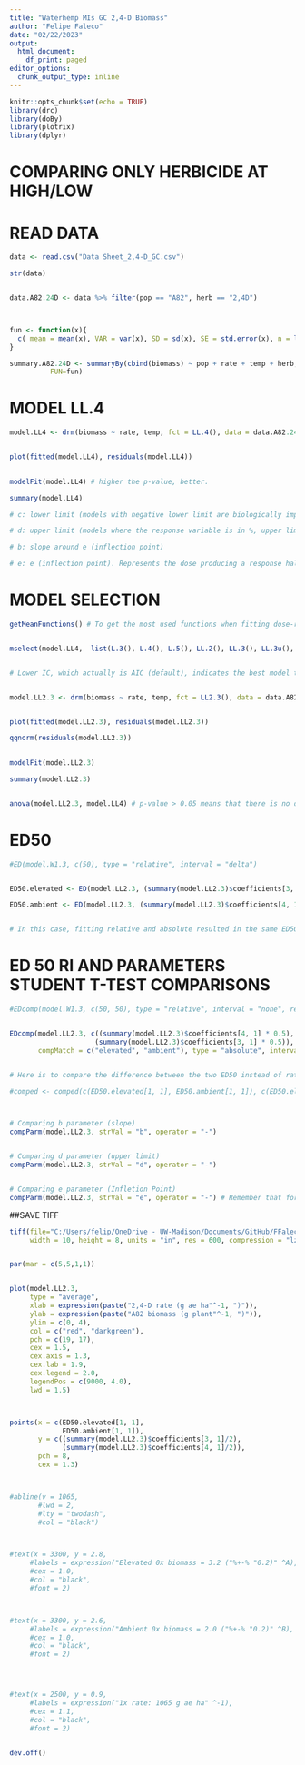 ```yaml
---
title: "Waterhemp MIs GC 2,4-D Biomass"
author: "Felipe Faleco"
date: "02/22/2023"
output:
  html_document:
    df_print: paged
editor_options: 
  chunk_output_type: inline
---
```


```r

knitr::opts_chunk$set(echo = TRUE)
library(drc)
library(doBy)
library(plotrix)
library(dplyr)

```


# COMPARING ONLY HERBICIDE AT HIGH/LOW

# READ DATA

```r

data <- read.csv("Data Sheet_2,4-D_GC.csv")

str(data)


data.A82.24D <- data %>% filter(pop == "A82", herb == "2,4D")



fun <- function(x){
  c( mean = mean(x), VAR = var(x), SD = sd(x), SE = std.error(x), n = length(x))
}

summary.A82.24D <- summaryBy(cbind(biomass) ~ pop + rate + temp + herb, data = subset(data.A82.24D),
          FUN=fun)


```



# MODEL LL.4

```r

model.LL4 <- drm(biomass ~ rate, temp, fct = LL.4(), data = data.A82.24D, type = "continuous")


plot(fitted(model.LL4), residuals(model.LL4))

                
modelFit(model.LL4) # higher the p-value, better.

summary(model.LL4) 

# c: lower limit (models with negative lower limit are biologically impossible. E.g., negative biomass, negative % biomass reduction, or negative % control)

# d: upper limit (models where the response variable is in %, upper limit bigger than 100% are biologically impossible. E.g., % biomass reduction, % control)

# b: slope around e (inflection point)

# e: e (inflection point). Represents the dose producing a response halfway between the u and l parameters (ED50)

```



# MODEL SELECTION

```r

getMeanFunctions() # To get the most used functions when fitting dose-response curves.


mselect(model.LL4,  list(L.3(), L.4(), L.5(), LL.2(), LL.3(), LL.3u(), LL.4(), LL.5(), W1.2(), W1.3(), W1.4(), W2.2(), W2.3(), W2.4(), BC.4(), BC.5(), LL2.2(), LL2.3(), LL2.3u(), LL2.4(), LL2.5(), AR.2(), AR.3(), MM.2(), MM.3(), baro5()), linreg = T)


# Lower IC, which actually is AIC (default), indicates the best model to be used. On the other hand, the highest the Lack of Fit, better the model. The two-, three-, and four-parameter log-logistic models are are symmetrical around the inflection point (parameter "e") while others (e.g. fiveparameter log-logistic, Gompertz, and Weibull) are asymmetrical. In symmetrical models, the parameter "e" and relative ED50 are identical, that is, they both indicate the dose that reduces the response midway between the upper and lower limits. In asymmetrical models, however, the parameter "e" does not have the same meaning as in symmetrical models, even though it is still the location of the inflection point. Therefore, in asymmetrical models, ED50 should be estimated as "absolute" and not relative.


model.LL2.3 <- drm(biomass ~ rate, temp, fct = LL2.3(), data = data.A82.24D, type = "continuous")


plot(fitted(model.LL2.3), residuals(model.LL2.3))

qqnorm(residuals(model.LL2.3))

                
modelFit(model.LL2.3)

summary(model.LL2.3) 


anova(model.LL2.3, model.LL4) # p-value > 0.05 means that there is no difference between models. Therefore, we can use model LL.3

```



# ED50

```r

#ED(model.W1.3, c(50), type = "relative", interval = "delta")


ED50.elevated <- ED(model.LL2.3, (summary(model.LL2.3)$coefficients[3, 1] * 0.5), clevel = "elevated", type = "absolute", interval = "delta", logBase = exp(1))

ED50.ambient <- ED(model.LL2.3, (summary(model.LL2.3)$coefficients[4, 1] * 0.5), clevel = "ambient", type = "absolute", interval = "delta", logBase = exp(1))


# In this case, fitting relative and absolute resulted in the same ED50. Perhaps because W1.3 has a lower limit = 0. In simulations using the W1.4, then the relative and absolute ED50 are different. 

```


# ED 50 RI AND PARAMETERS STUDENT T-TEST COMPARISONS

```r

#EDcomp(model.W1.3, c(50, 50), type = "relative", interval = "none", reverse = F)


EDcomp(model.LL2.3, c((summary(model.LL2.3)$coefficients[4, 1] * 0.5),
                     (summary(model.LL2.3)$coefficients[3, 1] * 0.5)), 
       compMatch = c("elevated", "ambient"), type = "absolute", interval = "none", reverse = F, logBase = exp(1))


# Here is to compare the difference between the two ED50 instead of ratio. However, comped function does not provide a p-value because it uses the likelihood ratio test instead of t-test. We could still determine if the difference between the two ED50 is different than zero by looking the lower and upper confidence intervals which, if zero is not included, it means that the difference between the two ED50 is different than zero. However, we need to make sure that the confidence intervals are estimated correctly, which is difficult when using a LL2.3 model for example which the model uses the log transformed response variable. In this case, confidence intervals should be estimated using the interval = "fls", but this option is not offered in the comped function.  

#comped <- comped(c(ED50.elevated[1, 1], ED50.ambient[1, 1]), c(ED50.elevated[1, 2], ED50.ambient[1, 2]), log = F, operator = "-", level = 0.95)



# Comparing b parameter (slope)
compParm(model.LL2.3, strVal = "b", operator = "-")


# Comparing d parameter (upper limit)
compParm(model.LL2.3, strVal = "d", operator = "-")


# Comparing e parameter (Infletion Point)
compParm(model.LL2.3, strVal = "e", operator = "-") # Remember that for asymmetric models, the parameter"e" does not reflect the ED50. 


```



##SAVE TIFF

```r

tiff(file="C:/Users/felip/OneDrive - UW-Madison/Documents/GitHub/FFaleco/PhD/PhD Projects/Waterhemp/Metabolism Inhibitors/GC/2,4-D/2,4-D_Absolute ED/MIs_2,4-D Only_GC_A82_ DR Biomass.tiff",
     width = 10, height = 8, units = "in", res = 600, compression = "lzw")


par(mar = c(5,5,1,1))


plot(model.LL2.3,
     type = "average",
     xlab = expression(paste("2,4-D rate (g ae ha"^-1, ")")),
     ylab = expression(paste("A82 biomass (g plant"^-1, ")")),
     ylim = c(0, 4),
     col = c("red", "darkgreen"),
     pch = c(19, 17),
     cex = 1.5,
     cex.axis = 1.3,
     cex.lab = 1.9,
     cex.legend = 2.0,
     legendPos = c(9000, 4.0),
     lwd = 1.5)



points(x = c(ED50.elevated[1, 1],
             ED50.ambient[1, 1]),
       y = c((summary(model.LL2.3)$coefficients[3, 1]/2), 
             (summary(model.LL2.3)$coefficients[4, 1]/2)),
       pch = 8,
       cex = 1.3)



#abline(v = 1065, 
       #lwd = 2, 
       #lty = "twodash",
       #col = "black")



#text(x = 3300, y = 2.8, 
     #labels = expression("Elevated 0x biomass = 3.2 ("%+-% "0.2)" ^A),
     #cex = 1.0,
     #col = "black",
     #font = 2)



#text(x = 3300, y = 2.6, 
     #labels = expression("Ambient 0x biomass = 2.0 ("%+-% "0.2)" ^B),
     #cex = 1.0,
     #col = "black",
     #font = 2)




#text(x = 2500, y = 0.9, 
     #labels = expression("1x rate: 1065 g ae ha" ^-1),
     #cex = 1.1,
     #col = "black",
     #font = 2)


dev.off()


```

